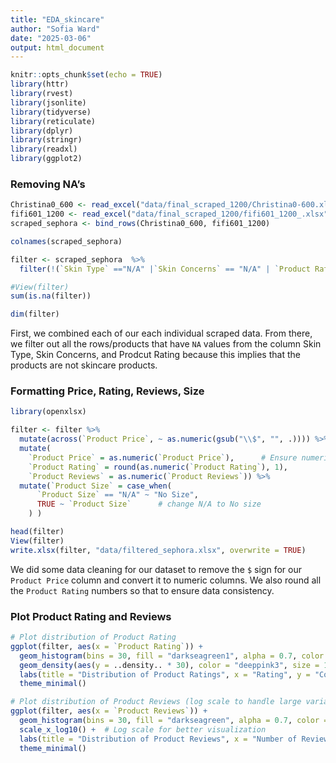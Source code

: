 ```yaml
---
title: "EDA_skincare"
author: "Sofia Ward"
date: "2025-03-06"
output: html_document
---
```


```r
knitr::opts_chunk$set(echo = TRUE)
library(httr)
library(rvest)
library(jsonlite)
library(tidyverse)
library(reticulate)
library(dplyr)
library(stringr)
library(readxl)
library(ggplot2)

```

### Removing NA's

```r
Christina0_600 <- read_excel("data/final_scraped_1200/Christina0-600.xlsx")
fifi601_1200 <- read_excel("data/final_scraped_1200/fifi601_1200_.xlsx")
scraped_sephora <- bind_rows(Christina0_600, fifi601_1200)

colnames(scraped_sephora)

filter <- scraped_sephora  %>% 
  filter(!(`Skin Type` =="N/A" |`Skin Concerns` == "N/A" | `Product Rating` == "N/A"))

#View(filter)
sum(is.na(filter))

dim(filter)
```

First, we combined each of our each individual scraped data. From there, we filter out
all the rows/products that have `NA` values from the column Skin Type, Skin Concerns, and
Prodcut Rating because this implies that the products are not skincare products. 

### Formatting Price, Rating, Reviews, Size

```r
library(openxlsx)

filter <- filter %>% 
  mutate(across(`Product Price`, ~ as.numeric(gsub("\\$", "", .)))) %>%  # take $ out of price
  mutate(
    `Product Price` = as.numeric(`Product Price`),      # Ensure numeric conversions
    `Product Rating` = round(as.numeric(`Product Rating`), 1), 
    `Product Reviews` = as.numeric(`Product Reviews`)) %>% 
  mutate(`Product Size` = case_when( 
      `Product Size` == "N/A" ~ "No Size", 
      TRUE ~ `Product Size`      # change N/A to No size
    ) )

head(filter)
View(filter)
write.xlsx(filter, "data/filtered_sephora.xlsx", overwrite = TRUE)


```

We did some data cleaning for our dataset to remove the `$` sign for our `Product Price`
column and convert it to numeric columns. We also round all the `Product Rating`
numbers so that to ensure data consistency. 

### Plot Product Rating and Reviews

```r
# Plot distribution of Product Rating
ggplot(filter, aes(x = `Product Rating`)) +
  geom_histogram(bins = 30, fill = "darkseagreen1", alpha = 0.7, color = "black") +
  geom_density(aes(y = ..density.. * 30), color = "deeppink3", size = 1) +  # Overlay density
  labs(title = "Distribution of Product Ratings", x = "Rating", y = "Count") +
  theme_minimal()

# Plot distribution of Product Reviews (log scale to handle large variations)
ggplot(filter, aes(x = `Product Reviews`)) +
  geom_histogram(bins = 30, fill = "darkseagreen", alpha = 0.7, color = "black") +
  scale_x_log10() +  # Log scale for better visualization
  labs(title = "Distribution of Product Reviews", x = "Number of Reviews (log10)", y = "Count") +
  theme_minimal()
```
